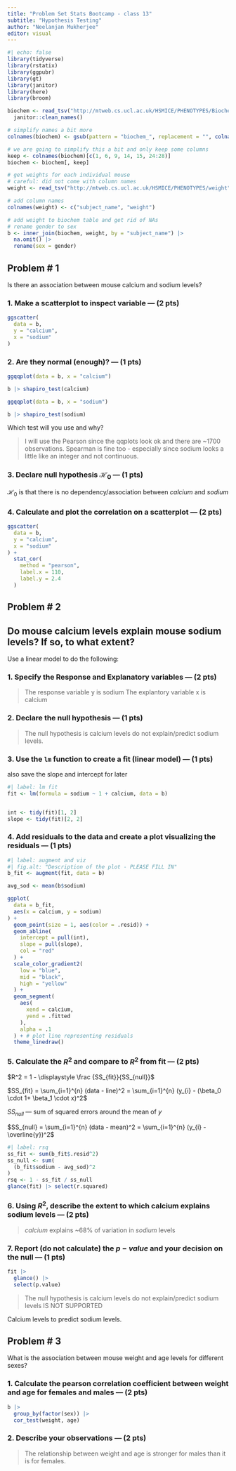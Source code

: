 ```yaml
---
title: "Problem Set Stats Bootcamp - class 13"
subtitle: "Hypothesis Testing"
author: "Neelanjan Mukherjee"
editor: visual
---
```


```r
#| echo: false
library(tidyverse)
library(rstatix)
library(ggpubr)
library(gt)
library(janitor)
library(here)
library(broom)
```

```r
biochem <- read_tsv("http://mtweb.cs.ucl.ac.uk/HSMICE/PHENOTYPES/Biochemistry.txt", show_col_types = FALSE) |>
  janitor::clean_names()

# simplify names a bit more
colnames(biochem) <- gsub(pattern = "biochem_", replacement = "", colnames(biochem))

# we are going to simplify this a bit and only keep some columns
keep <- colnames(biochem)[c(1, 6, 9, 14, 15, 24:28)]
biochem <- biochem[, keep]

# get weights for each individual mouse
# careful: did not come with column names
weight <- read_tsv("http://mtweb.cs.ucl.ac.uk/HSMICE/PHENOTYPES/weight", col_names = F, show_col_types = FALSE)

# add column names
colnames(weight) <- c("subject_name", "weight")

# add weight to biochem table and get rid of NAs
# rename gender to sex
b <- inner_join(biochem, weight, by = "subject_name") |>
  na.omit() |>
  rename(sex = gender)
```

## Problem \# 1

Is there an association between mouse calcium and sodium levels?

### 1. Make a scatterplot to inspect variable --- (2 pts)

```r
ggscatter(
  data = b,
  y = "calcium",
  x = "sodium"
)
```

### 2. Are they normal (enough)? --- (1 pts)

```r
ggqqplot(data = b, x = "calcium")

b |> shapiro_test(calcium)

ggqqplot(data = b, x = "sodium")

b |> shapiro_test(sodium)
```

Which test will you use and why?

> I will use the Pearson since the qqplots look ok and there are \~1700 observations. Spearman is fine too - especially since sodium looks a little like an integer and not continuous.

### 3. Declare null hypothesis $\mathcal{H}_0$ --- (1 pts)

$\mathcal{H}_0$ is that there is no dependency/association between $calcium$ and $sodium$

### 4. Calculate and plot the correlation on a scatterplot --- (2 pts)

```r
ggscatter(
  data = b,
  y = "calcium",
  x = "sodium"
) +
  stat_cor(
    method = "pearson",
    label.x = 110,
    label.y = 2.4
  )
```

## Problem \# 2

## Do mouse calcium levels explain mouse sodium levels? If so, to what extent?

Use a linear model to do the following:

### 1. Specify the Response and Explanatory variables --- (2 pts)

> The response variable y is sodium The explantory variable x is calcium

### 2. Declare the null hypothesis --- (1 pts)

> The null hypothesis is calcium levels do not explain/predict sodium levels.

### 3. Use the `lm` function to create a fit (linear model) --- (1 pts)

also save the slope and intercept for later

```r
#| label: lm fit
fit <- lm(formula = sodium ~ 1 + calcium, data = b)


int <- tidy(fit)[1, 2]
slope <- tidy(fit)[2, 2]
```

### 4. Add residuals to the data and create a plot visualizing the residuals --- (1 pts)

```r
#| label: augment and viz
#| fig.alt: "Description of the plot - PLEASE FILL IN"
b_fit <- augment(fit, data = b)

avg_sod <- mean(b$sodium)

ggplot(
  data = b_fit,
  aes(x = calcium, y = sodium)
) +
  geom_point(size = 1, aes(color = .resid)) +
  geom_abline(
    intercept = pull(int),
    slope = pull(slope),
    col = "red"
  ) +
  scale_color_gradient2(
    low = "blue",
    mid = "black",
    high = "yellow"
  ) +
  geom_segment(
    aes(
      xend = calcium,
      yend = .fitted
    ),
    alpha = .1
  ) + # plot line representing residuals
  theme_linedraw()
```

### 5. Calculate the $R^2$ and compare to $R^2$ from fit --- (2 pts)

$R^2 = 1 - \displaystyle \frac {SS_{fit}}{SS_{null}}$

$SS_{fit} = \sum_{i=1}^{n} (data - line)^2 = \sum_{i=1}^{n} (y_{i} - (\beta_0 \cdot 1+ \beta_1 \cdot x)^2$

$SS_{null}$ --- sum of squared errors around the mean of $y$

$SS_{null} = \sum_{i=1}^{n} (data - mean)^2 = \sum_{i=1}^{n} (y_{i} - \overline{y})^2$

```r
#| label: rsq
ss_fit <- sum(b_fit$.resid^2)
ss_null <- sum(
  (b_fit$sodium - avg_sod)^2
)
rsq <- 1 - ss_fit / ss_null
glance(fit) |> select(r.squared)
```

### 6. Using $R^2$, describe the extent to which calcium explains sodium levels --- (2 pts)

> $calcium$ explains \~68% of variation in $sodium$ levels

### 7. Report (do not calculate) the $p-value$ and your decision on the null --- (1 pts)

```r
fit |>
  glance() |>
  select(p.value)
```

> The null hypothesis is calcium levels do not explain/predict sodium levels IS NOT SUPPORTED

Calcium levels to predict sodium levels.

## Problem \# 3

What is the association between mouse weight and age levels for different sexes?

### 1. Calculate the pearson correlation coefficient between weight and age for females and males --- (2 pts)

```r
b |>
  group_by(factor(sex)) |>
  cor_test(weight, age)
```

### 2. Describe your observations --- (2 pts)

> The relationship between weight and age is stronger for males than it is for females.
